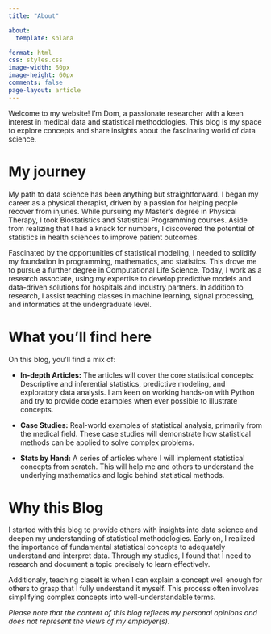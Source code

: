 ```yaml
---
title: "About"

about:
  template: solana

format: html
css: styles.css
image-width: 60px
image-height: 60px
comments: false
page-layout: article
---
```


Welcome to my website! I'm Dom, a passionate researcher with a keen interest in medical data and statistical methodologies. This blog is my space to explore concepts and share insights about the fascinating world of data science.

# My journey

My path to data science has been anything but straightforward. I began my career as a physical therapist, driven by a passion for helping people recover from injuries. While pursuing my Master’s degree in Physical Therapy, I took Biostatistics and Statistical Programming courses. Aside from realizing that I had a knack for numbers, I discovered the potential of statistics in health sciences to improve patient outcomes.

Fascinated by the opportunities of statistical modeling, I needed to solidify my foundation in programming, mathematics, and statistics. This drove me to pursue a further degree in Computational Life Science. Today, I work as a research associate, using my expertise to develop predictive models and data-driven solutions for hospitals and industry partners. In addition to research, I assist teaching classes in machine learning, signal processing, and informatics at the undergraduate level.

# What you'll find here

On this blog, you’ll find a mix of:

- **In-depth Articles:** The articles will cover the core statistical concepts: Descriptive and inferential statistics, predictive modeling, and exploratory data analysis. I am keen on working hands-on with Python and try to provide code examples when ever possible to illustrate concepts.

- **Case Studies:** Real-world examples of statistical analysis, primarily from the medical field. These case studies will demonstrate how statistical methods can be applied to solve complex problems.

- **Stats by Hand:** A series of articles where I will implement statistical concepts from scratch. This will help me and others to understand the underlying mathematics and logic behind statistical methods.


# Why this Blog

I started with this blog to provide others with insights into data science and deepen my understanding of statistical methodologies. Early on, I realized the importance of fundamental statistical concepts to adequately understand and interpret data. Through my studies, I found that I need to research and document a topic precisely to learn effectively. 

Additionaly, teaching claseIt is when I can explain a concept well enough for others to grasp that I fully understand it myself. This process often involves simplifying complex concepts into well-understandable terms.
 

*Please note that the content of this blog reflects my personal opinions and does not represent the views of my employer(s).*



